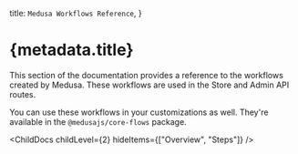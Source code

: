 
  title: `Medusa Workflows Reference`,
}

# {metadata.title}

This section of the documentation provides a reference to the workflows created by Medusa. These workflows are used in the Store and Admin API routes.

You can use these workflows in your customizations as well. They're available in the `@medusajs/core-flows` package.

<ChildDocs childLevel={2} hideItems={["Overview", "Steps"]} />
